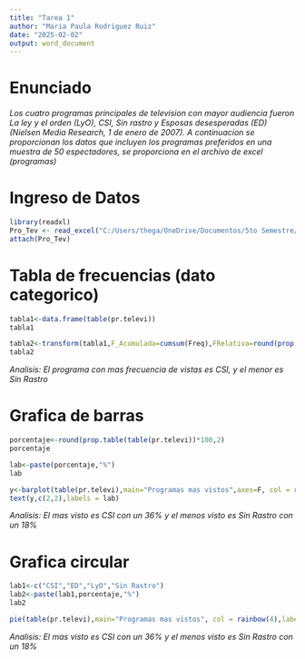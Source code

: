 ---
title: "Tarea 1"
author: "Maria Paula Rodriguez Ruiz"
date: "2025-02-02"
output: word_document
---
# Enunciado
*Los cuatro programas principales de television con mayor audiencia fueron La ley y el orden (LyO), CSI, Sin rastro y Esposas desesperadas (ED) (Nielsen Media Research, 1 de enero de 2007). A continuacion se proporcionan los datos que incluyen los programas preferidos en una muestra de 50 espectadores, se proporciona en el archivo de excel (programas)*

# Ingreso de Datos

```{r}
library(readxl)
Pro_Tev <- read_excel("C:/Users/thega/OneDrive/Documentos/5to Semestre/Estadistica/Programas.xlsx")
attach(Pro_Tev)
```

# Tabla de frecuencias (dato categorico)

```{r}
tabla1<-data.frame(table(pr.televi))
tabla1
```

```{r}
tabla2<-transform(tabla1,F_Acumulada=cumsum(Freq),FRelativa=round(prop.table(Freq),2), FRelAcum=round(cumsum(prop.table(Freq)),2))
tabla2
```
*Analisis: El programa con mas frecuencia de vistas es CSI, y el menor es Sin Rastro*

# Grafica de barras

```{r}
porcentaje<-round(prop.table(table(pr.televi))*100,2)
porcentaje
```

```{r}
lab<-paste(porcentaje,"%")
lab
```

```{r}
y<-barplot(table(pr.televi),main="Programas mas vistos",axes=F, col = rainbow(4))
text(y,c(2,2),labels = lab)
```

*Analisis: El mas visto es CSI con un 36% y el menos visto es Sin Rastro con un 18%*

# Grafica circular

```{r}
lab1<-c("CSI","ED","LyO","Sin Rastro")
lab2<-paste(lab1,porcentaje,"%")
lab2
```

```{r}
pie(table(pr.televi),main="Programas mas vistos", col = rainbow(4),labels = lab2)
```

*Analisis: El mas visto es CSI con un 36% y el menos visto es Sin Rastro con un 18%*

